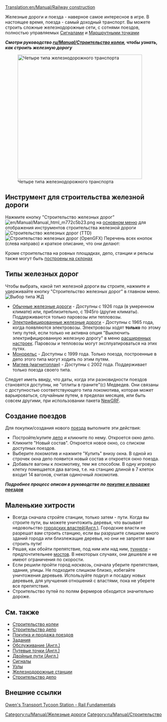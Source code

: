 [[Translation:en/Manual/Railway construction]]
{{ru/Manual/Оглавление}}

Железные дороги и поезда - наверное самое интересное в игре.  В настоящее время, поезда - самый доходный транспорт. Вы можете строить сложные железнодорожные сети, с сотнями поездов, полностью управляемых [[ru/Manual/Сигналы|Сигналами]] и [[en/Manual/Waypoints|Маршрутными точками]]  

'''''Смотри руководство [[ru/Manual/Строительство колеи]], чтобы узнать, как строить железную дорогу '''''


[[File:en/Manual/4 Types of railway.png|thumb|none|400px|Четыре типа железнодорожного транспорта]]

==Инструмент для строительства железной дороги==
Нажмите кнопку "Строительство железных дорог" [[File:en/Manual/Manual html m772c5b23.png]] на [[ru/Manual/Интерфейс игры#the-menu-bar|основном меню]] для отображения инструментов строительства железной дороги
[[File:en/Manual/Railroad ConstructionTTD.png|none|frame|Строительство железных дорог (TTD)]]
[[File:en/Manual/Railroad ConstructionOGFX.png|none|frame|Строительство железных дорог (OpenGFX)]]
Перечень всех кнопок (слева направо) и краткое описание, что они делают:
{{ru/Manual/Меню строительства жд}}

Кроме строительства на ровных площадках, депо, станции и рельсы также могут быть [[ru/Archive/Manual/Settings/Строить на склонах|построены на склонах]]

==Типы железных дорог==
Чтобы выбрать, какой тип железной дороги вы строите, нажмите и удерживайте кнопку "Строительство железных дорог" в главном меню.
[[File:ru/Rwselection.jpeg|none|frame|Выбор типа ЖД]]
* [[ru/Manual/Base Set/Железные дороги|Обычные железные дороги]] - Доступны с 1926 года (в умеренном климате) или, приблизительно, с 1945го (другие климаты). Поддерживаются только паровозы или тепловозы.
* [[ru/Manual/Base Set/Электрифицированные железные дороги|Электрифицированные железные дороги]] - Доступны с 1965 года, когда появляются электровозы. Электровозы ходят '''только''' по этому типу путей, если только не активна опция "Выключить электрифицированную железную дорогу" в меню [[ru/Archive/Manual/Settings/Расширенные настройки|расширенных настроек]]. Паровозы и тепловозы могут эксплуатироваться на этих путях. 
* [[ru/Manual/Base Set/Монорельс|Монорельс]] - Доступны с 1999 года. Только поезда, построенные в депо этого типа могут ходить по этим путям.
* [[ru/Manual/Base Set/Магнитоплан|Маглев (магнитоплан)]] - Доступны с 2002 года. Поддерживает только поезда своего типа. 

Следует иметь ввиду, что даты, когда эти разновидности поездов становятся доступны, не "отлиты в граните"(с) Медведев. Они связаны с доступностью соответствующего типа локомотива, которая может варьироваться, случайным путем, в пределах месяцев, или быть совсем другими, при использовании пакета [[ru/Manual/NewGRF|NewGRF]].

==Создание поездов==
Для покупки/создания нового [[ru/Manual/Поезда|поезда]] выполните эти действия:
*Постройте/купите [[ru/Manual/Депо|депо]] и кликните по нему. Откроется окно депо.
*Кликните "Новый состав". Откроется новое окно, со списком доступных поездов.
*Выберите локомотив и нажмите "Купить" внизу окна. В одной из строчек окна депо появится новый состав и откроется окно поезда.
*Добавьте вагоны к локомотиву, тем же способом. В одну игровую клетку помещается два вагона, т.е. на станцию длиной в 7 клеток входит 14 вагонов, считая одиночный локомотив.


''''' Подробнее процесс описан в руководстве по [[ru/Manual/Покупка и продажа поездов|покупке и продаже поездов]] '''''

==Маленькие хитрости==
* Всегда сначала стройте станции, только затем - пути. Когда вы строите пути, вы можете уничтожить деревья, что вызывает недовольство [[en/Manual/Local authority|городских властей(Англ.)]]. Городские власти не разрешат вам строить станцию, если вы разрушите слишком много зданий города или близлежащие деревья, но они не запретят вам строить пути!
* Решая, как обойти препятствие, под ним или над ним, [[ru/Manual/Туннели|туннели]] - предпочтительнее [[ru/Manual/Мосты|мостов]]. В некоторых случаях, они дешевле и не имеют ограничения по скорости.
* Если решили пройти город ''насквозь'', сначала уберите препятствия, здания, улицы. Не подходите слишком близко, избегайте уничтожения деревьев. Используйте подкуп и посадку новых деревьев, для улучшения отношений с властями, пока не уберете все препятствия.
* Строительство путей по полям фермеров обходится значительно дороже.

==См. также==
*[[ru/Manual/Строительство колеи|Строительство колеи]]
*[[ru/Manual/Строительство депо|Строительство депо]]
*[[ru/Manual/Покупка и продажа поездов|Покупка и продажа поездов]]
*[[ru/Manual/Задания|Задания]]
*[[en/Manual/Servicing|Обслуживание (Англ.)]]
*[[en/Manual/Waypoints|Путевые точки (Англ.)]]
*[[en/Community/Double-Tracks|Двойные пути (Англ.)]]
*[[ru/Manual/Сигналы|Сигналы]]
*[[ru/Community/Junctionary/Main Page|Узлы]]
*[[ru/Manual/Железнодорожные станции|Железнодорожные станции]]
*[[ru/Manual/Строительство депо|Строительство депо]]


[[Category:ru/Manual/Железные дороги]]

==Внешние ссылки==
[http://www.transporttycoon.net/rail Owen's Transport Tycoon Station - Rail Fundamentals]

[[Category:ru/Manual/Строительство]]